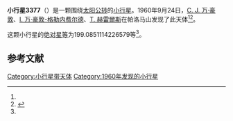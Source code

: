 {{Infobox planet
| bgcolour = #FFFFC0
| name = 3377 Lodewijk
| symbol = 
| image = 
| caption = 
| discovery = yes
| discovery_ref = 
| discoverer = [[C._J._万·豪敦|C. J. 万·豪敦]]、[[I._万·豪敦-格勒内费尔德|I. 万·豪敦-格勒内费尔德]]、[[T._赫雷爾斯|T. 赫雷爾斯]]
| discovery_site = [[帕洛马山|帕洛马山]] 
| discovered = 1960年9月24日
| designations = yes
| mp_name = 
| named_after = 
| alt_names = 4122 P-L/ 1975 TB6 / 1978 GM3 / 1980 TY8 / 1982 BX2 / 1982 BZ10
| mp_category = [[主带小行星|主带小行星]]
| orbit_ref = <ref name="a">[http://ssd.jpl.nasa.gov/sbdb.cgi?sstr=3377 3377 Lodewijk] {{Wayback|url=http://ssd.jpl.nasa.gov/sbdb.cgi?sstr=3377 |date=20200917195449 }}，小行星數據庫瀏覽器（JPL Small-Body Database Browser）－[[美国国家航空航天局|美国国家航空航天局]]喷气推进实验室</ref>
| epoch = 2456400.5 (2013年4月18日更新)
| aphelion = {{convert|3.086749223830098|AU|km|3|abbr=on|lk=out}}
| perihelion = {{convert|2.741999336777818|AU|km|3|abbr=on}}
| semimajor = {{convert|2.914374280303958|AU|km|3|abbr=on}}
| eccentricity = 0.059146467
| period = 1817.257271 [[日|日]]<br />4.98[[儒略年|儒略年]]
| avg_speed = 
| inclination = 1.299712362871954
| asc_node = 216.0030103240948
| mean_anomaly = 
| arg_peri = 199.0851114226579
| satellites = 
| physical_characteristics = yes
| dimensions = 
| mass = 
| density = 
| surface_grav = 
| escape_velocity = 
| sidereal_day = 
| axial_tilt = 
| pole_ecliptic_lat = 
| pole_ecliptic_lon = 
| albedo = 
| temperatures= 
| temp_name1 = 
| mean_temp_1 = 
| max_temp_1 = 
| temp_name2 = 
| max_temp_2 = 
| spectral_type = 
| abs_magnitude = 199.0851114226579
}}

'''小行星3377'''（{{lang-en|3377 Lodewijk}}）是一颗围绕[[太阳|太阳]][[公转|公转]]的[[小行星|小行星]]。1960年9月24日，[[C._J._万·豪敦|C. J. 万·豪敦]]、[[I._万·豪敦-格勒内费尔德|I. 万·豪敦-格勒内费尔德]]、[[T._赫雷爾斯|T. 赫雷爾斯]]在帕洛马山发现了此天体<ref name="a" /><ref>{{cite news|title=小行星列表|url=http://cfa-www.harvard.edu/iau/lists/NumberedMPs.txt|accessdate=2013-07-08|newspaper=哈佛大学|archive-date=2008-05-17|archive-url=https://web.archive.org/web/20080517010638/http://cfa-www.harvard.edu/iau/lists/NumberedMPs.txt|dead-url=no}}</ref>。

这颗小行星的[[绝对星等|绝对星等]]为199.0851114226579等<ref name="a" />。

==参考文献==
{{reflist}}
{{Minor Planet Number|[[小行星3376|小行星3376]]|[[小行星3378|小行星3378]]}}

{{小天体}}

[[Category:小行星带天体|Category:小行星带天体]]
[[Category:1960年发现的小行星|Category:1960年发现的小行星]]

{{asteroid-stub}}